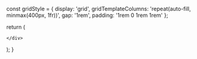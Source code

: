 

  const gridStyle = {
    display: 'grid',
    gridTemplateColumns: 'repeat(auto-fill, minmax(400px, 1fr))',
    gap: '1rem',
    padding: '1rem 0 1rem 1rem'
  };

  return (
    <div style={gridStyle}>
      
  <Card 
    title="Second Discourse on the First Jhāna"
    description="Six qualities to abandon to dwell in the first jhāna - 1. thoughts of sensual desire, 2. thoughts of ill-will, 3. thoughts of harm, 4. perception of sensual desire, 5. perception of ill-will, 6. perception of harm."
    link="/an/an6/an6.74"
    id="an6.74"
  />

    </div>
  );
}

